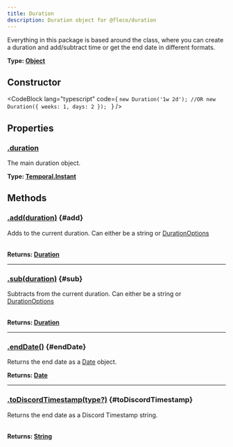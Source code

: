 ```yaml
---
title: Duration
description: Duration object for @fleco/duration
---
```




Everything in this package is based around the <InlineCode content="Duration" /> class, where you can create a duration and add/subtract time or get the end date in different formats.

**Type: [Object](https://developer.mozilla.org/en-US/docs/Web/JavaScript/Reference/Global_Objects/Object)**

## Constructor

<CodeBlock 
    lang="typescript"
    code={
`new Duration('1w 2d');
//OR
new Duration({ weeks: 1, days: 2 });
`
}
/>

<Table 
    headers={["Parameter", "Type", "Optional"]}
    rows={
        [
            ["duration", "[DurationOptions](/packages/duration/interfaces/duration-options) | [String](blank_https://developer.mozilla.org/en-US/docs/Web/JavaScript/Reference/Global_Objects/String)", "No"]
        ]
    }
/>

## Properties

### [.duration](./#duration)

The main duration object.

**Type: [Temporal.Instant](https://tc39.es/proposal-temporal/docs/duration.html)**

## Methods

### [.add(duration)](./#add) \{#add}

Adds to the current duration. Can either be a string or [DurationOptions](/packages/duration/duration-options)

<Table 
    headers={["Parameter", "Type", "Optional"]}
    rows={
        [
            ["duration", "[DurationOptions](/packages/duration/interfaces/duration-options) | [String](blank_https://developer.mozilla.org/en-US/docs/Web/JavaScript/Reference/Global_Objects/String)", "No"]
        ]
    }
/>

**Returns: [Duration](.)**

---

### [.sub(duration)](./#sub) \{#sub}

Subtracts from the current duration. Can either be a string or [DurationOptions](/packages/duration/duration-options)

<Table 
    headers={["Parameter", "Type", "Optional"]}
    rows={
        [
            ["duration", "[DurationOptions](/packages/duration/interfaces/duration-options) | [String](blank_https://developer.mozilla.org/en-US/docs/Web/JavaScript/Reference/Global_Objects/String)", "No"]
        ]
    }
/>  

**Returns: [Duration](.)**

---

### [.endDate()](./#endDate) \{#endDate}

Returns the end date as a [Date](https://developer.mozilla.org/en-US/docs/Web/JavaScript/Reference/Global_Objects/Date) object.

**Returns: [Date](https://developer.mozilla.org/en-US/docs/Web/JavaScript/Reference/Global_Objects/Date)**

---

### [.toDiscordTimestamp(type?)](./#toDiscordTimestamp) \{#toDiscordTimestamp}

Returns the end date as a Discord Timestamp string.

<Table 
    headers={["Parameter", "Type", "Optional", "Default Value"]}
    rows={
        [
            ["duration", "[DiscordTimestamp](/packages/duration/enums/discord-timestamp)", "No", "ShortDateTime"]
        ]
    }
/>

**Returns: [String](https://developer.mozilla.org/en-US/docs/Web/JavaScript/Reference/Global_Objects/String)**
